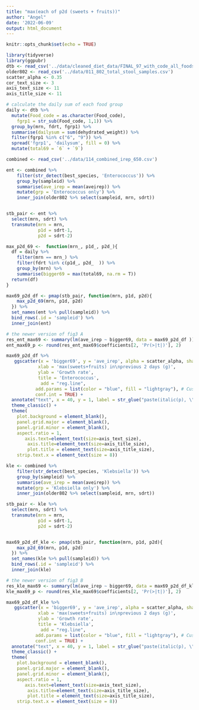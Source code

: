 ```yaml
---
title: "max(each of p2d (sweets + fruits))"
author: "Angel"
date: '2022-06-09'
output: html_document
---
```


```r
knitr::opts_chunk$set(echo = TRUE)
```

```r
library(tidyverse)
library(ggpubr)
dtb <- read_csv('../data/cleaned_diet_data/FINAL_97_with_code_all_foods_drt_with_EN_finalized.csv')
older802 <- read_csv('../data/011_802_total_stool_samples.csv')
scatter_alpha <- 0.35
cor_text_size <- 3
axis_text_size <- 11
axis_title_size <- 11
```

```r
# calculate the daily sum of each food group
daily <- dtb %>% 
  mutate(Food_code = as.character(Food_code),
    fgrp1 = str_sub(Food_code, 1,1)) %>% 
  group_by(mrn, fdrt, fgrp1) %>% 
  summarise(dailysum = sum(dehydrated_weight)) %>% 
  filter(fgrp1 %in% c("6", "9")) %>% 
  spread('fgrp1', 'dailysum', fill = 0) %>% 
  mutate(total69 = `6` + `9`)

combined <- read_csv('../data/114_combined_irep_650.csv')

ent <- combined %>% 
    filter(str_detect(best_species, 'Enterococcus')) %>% 
    group_by(sampleid) %>% 
    summarise(ave_irep = mean(aveirep)) %>% 
    mutate(grp = 'Enterococcus only') %>% 
    inner_join(older802 %>% select(sampleid, mrn, sdrt))


stb_pair <- ent %>%  
  select(mrn, sdrt) %>% 
  transmute(mrn = mrn,
            p1d = sdrt-1,
            p2d = sdrt-2) 

max_p2d_69 <-  function(mrn_, p1d_, p2d_){
  df = daily %>% 
    filter(mrn == mrn_) %>% 
    filter(fdrt %in% c(p1d_, p2d_  )) %>% 
    group_by(mrn) %>% 
    summarise(bigger69 = max(total69, na.rm = T))
  return(df)
}

max69_p2d_df <- pmap(stb_pair, function(mrn, p1d, p2d){
    max_p2d_69(mrn, p1d, p2d)
  }) %>% 
  set_names(ent %>% pull(sampleid)) %>% 
  bind_rows(.id = 'sampleid') %>% 
  inner_join(ent)

# the newer version of fig3 A
res_ent_max69 <- summary(lm(ave_irep ~ bigger69, data = max69_p2d_df ))
ent_max69_p <- round(res_ent_max69$coefficients[2, 'Pr(>|t|)'], 2)

max69_p2d_df %>% 
   ggscatter(x = 'bigger69', y = 'ave_irep', alpha = scatter_alpha, shape = 16,
            xlab = 'max(sweets+fruits) in\nprevious 2 days (g)',
            ylab = 'Growth rate',
            title = 'Enterococcus',
             add = "reg.line", 
           add.params = list(color = "blue", fill = "lightgray"), # Customize line
           conf.int = TRUE) +
  annotate("text", x = 40, y = 1, label = str_glue("paste(italic(p), \" = {ent_max69_p}\")"), parse = TRUE) +
  theme_classic() +
  theme( 
    plot.background = element_blank(),
    panel.grid.major = element_blank(),
    panel.grid.minor = element_blank(),
    aspect.ratio = 1,
       axis.text=element_text(size=axis_text_size),
        axis.title=element_text(size=axis_title_size),
        plot.title = element_text(size=axis_title_size),
    strip.text.x = element_text(size = 8))
```

```r
kle <- combined %>% 
    filter(str_detect(best_species, 'Klebsiella')) %>% 
    group_by(sampleid) %>% 
    summarise(ave_irep = mean(aveirep)) %>% 
    mutate(grp = 'Klebsiella only') %>% 
    inner_join(older802 %>% select(sampleid, mrn, sdrt))

stb_pair <- kle %>%  
  select(mrn, sdrt) %>% 
  transmute(mrn = mrn,
            p1d = sdrt-1,
            p2d = sdrt-2) 


max69_p2d_df_kle <- pmap(stb_pair, function(mrn, p1d, p2d){
    max_p2d_69(mrn, p1d, p2d)
  }) %>% 
  set_names(kle %>% pull(sampleid)) %>% 
  bind_rows(.id = 'sampleid') %>% 
  inner_join(kle)

# the newer version of fig3 B 
res_kle_max69 <- summary(lm(ave_irep ~ bigger69, data = max69_p2d_df_kle ))
kle_max69_p <- round(res_kle_max69$coefficients[2, 'Pr(>|t|)'], 2)

max69_p2d_df_kle %>% 
   ggscatter(x = 'bigger69', y = 'ave_irep', alpha = scatter_alpha, shape = 16,
            xlab = 'max(sweets+fruits) in\nprevious 2 days (g)',
            ylab = 'Growth rate',
            title = 'Klebsiella',
             add = "reg.line", 
           add.params = list(color = "blue", fill = "lightgray"), # Customize line
           conf.int = TRUE) +
  annotate("text", x = 40, y = 1, label = str_glue("paste(italic(p), \" = {kle_max69_p}\")"), parse = TRUE) +
  theme_classic() +
  theme( 
    plot.background = element_blank(),
    panel.grid.major = element_blank(),
    panel.grid.minor = element_blank(),
    aspect.ratio = 1,
       axis.text=element_text(size=axis_text_size),
        axis.title=element_text(size=axis_title_size),
        plot.title = element_text(size=axis_title_size),
    strip.text.x = element_text(size = 8))
```


